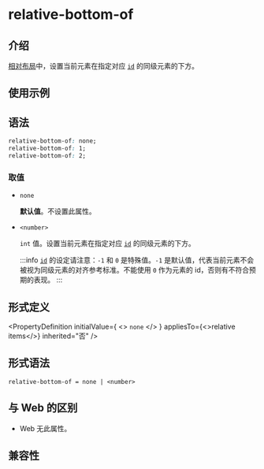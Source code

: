 # relative-bottom-of

## 介绍

[相对布局](guide/ui/layout/relative-layout.mdx)中，设置当前元素在指定对应 [`id`](./relative-id.mdx) 的同级元素的下方。

## 使用示例


<Go
  example="css-api"
  entry="src/relative-bottom-of"
  defaultFile="src/relative-bottom-of/App.tsx"
  img="/assets/doc/css/relative-bottom-of.png"
  defaultEntryFile="dist/relative-bottom-of.lynx.bundle"
  entry="src/relative-bottom-of"
/>

## 语法

```css
relative-bottom-of: none;
relative-bottom-of: 1;
relative-bottom-of: 2;
```

### 取值

- `none`

  **默认值**。不设置此属性。

- `<number>`

  `int` 值。设置当前元素在指定对应 [`id`](./relative-id.mdx) 的同级元素的下方。

  :::info
  [`id`](./relative-id.mdx) 的设定请注意：`-1` 和 `0` 是特殊值。`-1` 是默认值，代表当前元素不会被视为同级元素的对齐参考标准。不能使用 `0` 作为元素的 id，否则有不符合预期的表现。
  :::

## 形式定义


<PropertyDefinition
  initialValue={
    <>
      <code>none</code>
    </>
  }
  appliesTo={<>relative items</>}
  inherited="否"
/>

## 形式语法

```
relative-bottom-of = none | <number>
```

## 与 Web 的区别

- Web 无此属性。

## 兼容性


<LegacyCompatTable metadata="css/properties/relative-bottom-of" />
